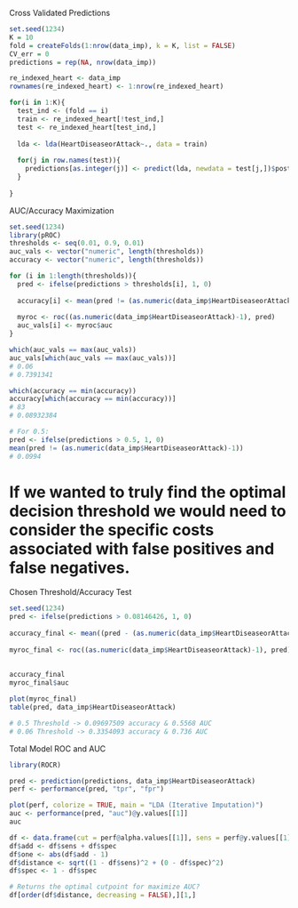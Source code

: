 Cross Validated Predictions
```r
set.seed(1234)
K = 10
fold = createFolds(1:nrow(data_imp), k = K, list = FALSE)
CV_err = 0
predictions = rep(NA, nrow(data_imp))

re_indexed_heart <- data_imp
rownames(re_indexed_heart) <- 1:nrow(re_indexed_heart)

for(i in 1:K){
  test_ind <- (fold == i)
  train <- re_indexed_heart[!test_ind,]
  test <- re_indexed_heart[test_ind,]
  
  lda <- lda(HeartDiseaseorAttack~., data = train)
  
  for(j in row.names(test)){
    predictions[as.integer(j)] <- predict(lda, newdata = test[j,])$posterior[,2]
  }
  
}
```



AUC/Accuracy Maximization
```r
set.seed(1234)
library(pROC)
thresholds <- seq(0.01, 0.9, 0.01)
auc_vals <- vector("numeric", length(thresholds))
accuracy <- vector("numeric", length(thresholds))

for (i in 1:length(thresholds)){
  pred <- ifelse(predictions > thresholds[i], 1, 0)
  
  accuracy[i] <- mean(pred != (as.numeric(data_imp$HeartDiseaseorAttack)-1))
  
  myroc <- roc((as.numeric(data_imp$HeartDiseaseorAttack)-1), pred)
  auc_vals[i] <- myroc$auc
}

which(auc_vals == max(auc_vals))
auc_vals[which(auc_vals == max(auc_vals))]
# 0.06
# 0.7391341

which(accuracy == min(accuracy))
accuracy[which(accuracy == min(accuracy))]
# 83
# 0.08932384

# For 0.5:
pred <- ifelse(predictions > 0.5, 1, 0)
mean(pred != (as.numeric(data_imp$HeartDiseaseorAttack)-1))
# 0.0994
```


# If we wanted to truly find the optimal decision threshold we would need to consider the specific costs associated with false positives and false negatives.

Chosen Threshold/Accuracy Test
```r
set.seed(1234)
pred <- ifelse(predictions > 0.08146426, 1, 0)
  
accuracy_final <- mean((pred - (as.numeric(data_imp$HeartDiseaseorAttack)-1))^2)
  
myroc_final <- roc((as.numeric(data_imp$HeartDiseaseorAttack)-1), pred)
  
  
accuracy_final
myroc_final$auc

plot(myroc_final)
table(pred, data_imp$HeartDiseaseorAttack)

# 0.5 Threshold -> 0.09697509 accuracy & 0.5568 AUC
# 0.06 Threshold -> 0.3354093 accuracy & 0.736 AUC
```


Total Model ROC and AUC
```r
library(ROCR)

pred <- prediction(predictions, data_imp$HeartDiseaseorAttack)
perf <- performance(pred, "tpr", "fpr")

plot(perf, colorize = TRUE, main = "LDA (Iterative Imputation)")
auc <- performance(pred, "auc")@y.values[[1]]
auc

df <- data.frame(cut = perf@alpha.values[[1]], sens = perf@y.values[[1]], spec = perf@x.values[[1]])
df$add <- df$sens + df$spec
df$one <- abs(df$add - 1)
df$distance <- sqrt((1 - df$sens)^2 + (0 - df$spec)^2)
df$spec <- 1 - df$spec

# Returns the optimal cutpoint for maximize AUC?
df[order(df$distance, decreasing = FALSE),][1,]
```
